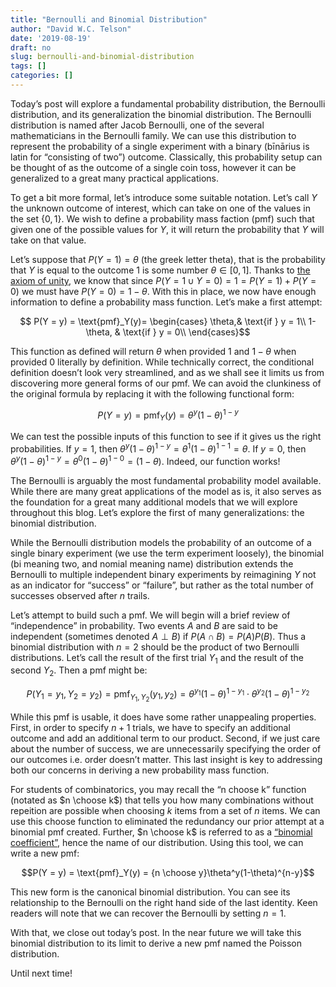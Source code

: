 ```yaml
---
title: "Bernoulli and Binomial Distribution"
author: "David W.C. Telson"
date: '2019-08-19'
draft: no
slug: bernoulli-and-binomial-distribution
tags: []
categories: []
---
```


Today's post will explore a fundamental probability distribution, the Bernoulli distribution, and its generalization the binomial distribution. The Bernoulli distribution is named after Jacob Bernoulli, one of the several mathematicians in the Bernoulli family. We can use this distribution to represent the probability of a single experiment with a binary (bīnārius is latin for "consisting of two") outcome. Classically, this probability setup can be thought of as the outcome of a single coin toss, however it can be generalized to a great many practical applications.

To get a bit more formal, let's introduce some suitable notation. Let's call $Y$ the unknown outcome of interest, which can take on one of the values in the set $\{0,1\}$. We wish to define a probability mass faction (pmf) such that given one of the possible values for $Y$, it will return the probability that $Y$ will take on that value. 

Let's suppose that $P(Y = 1) = \theta$ (the greek letter theta), that is the probability that $Y$ is equal to the outcome $1$ is some number $\theta \in [0,1]$. Thanks to [the axiom of unity](https://en.wikipedia.org/wiki/Probability_axioms), we know that since $P(Y = 1 \cup Y = 0) = 1 = P(Y = 1) + P(Y = 0)$ we must have $P(Y = 0) = 1 - \theta$. With this in place, we now have enough information to define a probability mass function. Let's make a first attempt:

$$ P(Y = y) = \text{pmf}_Y(y)= 
\begin{cases}
    \theta,& \text{if } y = 1\\
    1-\theta,              & \text{if } y = 0\\
\end{cases}$$

This function as defined will return $\theta$ when provided $1$ and $1 - \theta$ when provided $0$ literally by definition. While technically correct, the conditional definition doesn't look very streamlined, and as we shall see it limits us from discovering more general forms of our pmf. We can avoid the clunkiness of the original formula by replacing it with the following functional form:

$$P(Y = y) = \text{pmf}_Y(y) = \theta^y(1-\theta)^{1-y}$$

We can test the possible inputs of this function to see if it gives us the right probabilities. If $y = 1$, then $\theta^y(1-\theta)^{1-y} = \theta^1(1-\theta)^{1-1} = \theta$. If $y = 0$, then $\theta^y(1-\theta)^{1-y} = \theta^0(1-\theta)^{1-0} = (1-\theta)$. Indeed, our function works! 

The Bernoulli is arguably the most fundamental probability model available. While there are many great applications of the model as is, it also serves as the foundation for a great many additional models that we will explore throughout this blog. Let's explore the first of many generalizations: the binomial distribution.

While the Bernoulli distribution models the probability of an outcome of a single binary experiment (we use the term experiment loosely), the binomial (bi meaning two, and nomial meaning name) distribution extends the Bernoulli to multiple independent binary experiments by reimagining $Y$ not as an indicator for "success" or "failure", but rather as the total number of successes observed after $n$ trails. 

Let's attempt to build such a pmf. We will begin will a brief review of "independence" in probability. Two events $A$ and $B$ are said to be independent (sometimes denoted $A \perp B$) if $P(A\cap B) = P(A)P(B)$. Thus a binomial distribution with $n = 2$ should be the product of two Bernoulli distributions. Let's call the result of the first trial $Y_1$ and the result of the second $Y_2$. Then a pmf might be:

$$P(Y_1 = y_1, Y_2 = y_2) = \text{pmf}_{Y_1, Y_2}(y_1, y_2) = \theta^{y_1}(1-\theta)^{1-{y_1}}\cdot\theta^{y_2}(1-\theta)^{1-{y_2}}$$

While this pmf is usable, it does have some rather unappealing properties. First, in order to specify $n + 1$ trials, we have to specify an additional outcome and add an additional term to our product. Second, if we just care about the number of success, we are unnecessarily specifying the order of our outcomes i.e. order doesn't matter. This last insight is key to addressing both our concerns in deriving a new probability mass function.

For students of combinatorics, you may recall the "n choose k" function (notated as $n \choose k$) that tells you how many combinations without repeition are possible when choosing $k$ items from a set of $n$ items. We can use this choose function to eliminated the redundancy our prior attempt at a binomial pmf created. Further, $n \choose k$ is referred to as a ["binomial coefficient"](https://en.wikipedia.org/wiki/Binomial_coefficient), hence the name of our distribution. Using this tool, we can write a new pmf:

$$P(Y = y) = \text{pmf}_Y(y) =  {n \choose y}\theta^y(1-\theta)^{n-y}$$

This new form is the canonical binomial distribution. You can see its relationship to the Bernoulli on the right hand side of the last identity. Keen readers will note that we can recover the Bernoulli by setting $n = 1$.

With that, we close out today's post. In the near future we will take this binomial distribution to its limit to derive a new pmf named the Poisson distribution.

Until next time!
